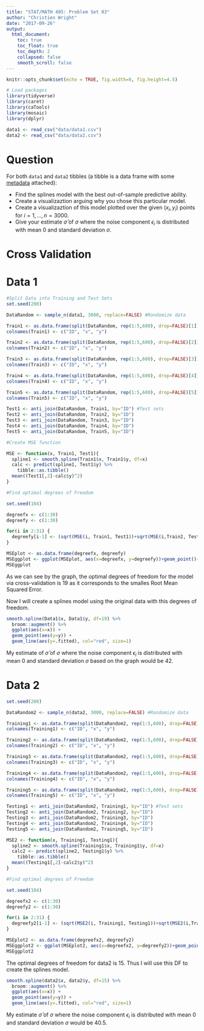 ```yaml
---
title: "STAT/MATH 495: Problem Set 03"
author: "Christien Wright"
date: "2017-09-26"
output:
  html_document:
    toc: true
    toc_float: true
    toc_depth: 2
    collapsed: false
    smooth_scroll: false
---
```


```r
knitr::opts_chunk$set(echo = TRUE, fig.width=8, fig.height=4.5)

# Load packages
library(tidyverse)
library(caret)
library(caTools)
library(mosaic)
library(dplyr)

data1 <- read_csv("data/data1.csv")
data2 <- read_csv("data/data2.csv")
```
# Question

For both `data1` and `data2` tibbles (a tibble is a data frame with some
[metadata](https://blog.rstudio.com/2016/03/24/tibble-1-0-0#tibbles-vs-data-frames) attached):

* Find the splines model with the best out-of-sample predictive ability. 
* Create a visualizaztion arguing why you chose this particular model. 
* Create a visualizaztion of this model plotted over the given $(x_i, y_i)$ points for $i=1,\ldots,n=3000$.
* Give your estimate $\widehat{\sigma}$ of $\sigma$ where the noise component $\epsilon_i$ is distributed with mean 0 and standard deviation $\sigma$. 

# Cross Validation

# Data 1

```r
#Split Data into Training and Test Sets
set.seed(200)

DataRandom <- sample_n(data1, 3000, replace=FALSE) #Randomize data

Train1 <- as.data.frame(split(DataRandom, rep(1:5,600), drop=FALSE)[1])
colnames(Train1) <- c("ID", "x", "y")

Train2 <- as.data.frame(split(DataRandom, rep(1:5,600), drop=FALSE)[2])
colnames(Train2) <- c("ID", "x", "y")

Train3 <- as.data.frame(split(DataRandom, rep(1:5,600), drop=FALSE)[3])
colnames(Train3) <- c("ID", "x", "y")

Train4 <- as.data.frame(split(DataRandom, rep(1:5,600), drop=FALSE)[4])
colnames(Train4) <- c("ID", "x", "y")

Train5 <- as.data.frame(split(DataRandom, rep(1:5,600), drop=FALSE)[5])
colnames(Train5) <- c("ID", "x", "y")

Test1 <- anti_join(DataRandom, Train1, by="ID") #Test sets
Test2 <- anti_join(DataRandom, Train2, by="ID")
Test3 <- anti_join(DataRandom, Train3, by="ID")
Test4 <- anti_join(DataRandom, Train4, by="ID")
Test5 <- anti_join(DataRandom, Train5, by="ID")
```

```r
#Create MSE function

MSE <- function(x, Train1, Test1){
  spline1 <- smooth.spline(Train1$x, Train1$y, df=x)
  calc <- predict(spline1, Test1$y) %>%
    tibble::as.tibble()
  mean((Test1[,2]-calc$y)^2)
}

#Find optimal degrees of Freedom

set.seed(104)

degreefx <- c(1:30)
degreefy <- c(1:30)

for(i in 2:31) {
  degreefy[i-1] <- (sqrt(MSE(i, Train1, Test1))+sqrt(MSE(i,Train2, Test2))+sqrt(MSE(i,Train3, Test3))+sqrt(MSE(i,Train4, Test4))+sqrt(MSE(i,Train5, Test5)))/5
}

MSEplot <- as.data.frame(degreefx, degreefy)
MSEggplot <- ggplot(MSEplot, aes(x=degreefx, y=degreefy))+geom_point()+xlab("Degrees of Freedom")+ylab("Root MSE")
MSEggplot

```
As we can see by the graph, the optimal degrees of freedom for the model via cross-validation is 19 as it corresponds to the smalles Root Mean Squared Error.

Now I will create a splines model using the original data with this degrees of freedom.

```r
smooth.spline(Data1$x, Data1$y, df=19) %>%
  broom::augment() %>% 
  ggplot(aes(x=x)) +
  geom_point(aes(y=y)) +
  geom_line(aes(y=.fitted), col="red", size=1)
```
My estimate of $\widehat{\sigma}$ of $\sigma$ where the noise component $\epsilon_i$ is distributed with mean 0 and standard deviation $\sigma$ based on the graph would be 42.

# Data 2

```r
set.seed(200)

DataRandom2 <- sample_n(data2, 3000, replace=FALSE) #Randomize data

Training1 <- as.data.frame(split(DataRandom2, rep(1:5,600), drop=FALSE)[1])
colnames(Training1) <- c("ID", "x", "y")

Training2 <- as.data.frame(split(DataRandom2, rep(1:5,600), drop=FALSE)[2])
colnames(Training2) <- c("ID", "x", "y")

Training3 <- as.data.frame(split(DataRandom2, rep(1:5,600), drop=FALSE)[3])
colnames(Training3) <- c("ID", "x", "y")

Training4 <- as.data.frame(split(DataRandom2, rep(1:5,600), drop=FALSE)[4])
colnames(Training4) <- c("ID", "x", "y")

Training5 <- as.data.frame(split(DataRandom2, rep(1:5,600), drop=FALSE)[5])
colnames(Training5) <- c("ID", "x", "y")

Testing1 <- anti_join(DataRandom2, Training1, by="ID") #Test sets
Testing2 <- anti_join(DataRandom2, Training2, by="ID")
Testing3 <- anti_join(DataRandom2, Training3, by="ID")
Testing4 <- anti_join(DataRandom2, Training4, by="ID")
Testing5 <- anti_join(DataRandom2, Training5, by="ID")

```


```r
MSE2 <- function(x, Training1, Testing1){
  spline2 <- smooth.spline(Training1$x, Training1$y, df=x)
  calc2 <- predict(spline2, Testing1$y) %>%
    tibble::as.tibble()
  mean((Testing1[,2]-calc2$y)^2)
}

#Find optimal degrees of Freedom

set.seed(104)

degreefx2 <- c(1:30)
degreefy2 <- c(1:30)

for(i in 2:31) {
  degreefy2[i-1] <- (sqrt(MSE2(i, Training1, Testing1))+sqrt(MSE2(i,Training2, Testing2))+sqrt(MSE2(i,Training3, Testing3))+sqrt(MSE2(i,Training4, Testing4))+sqrt(MSE2(i,Training5, Testing5)))/5
}

MSEplot2 <- as.data.frame(degreefx2, degreefy2)
MSEggplot2 <- ggplot(MSEplot2, aes(x=degreefx2, y=degreefy2))+geom_point()+xlab("Degrees of Freedom")+ylab("Root MSE")
MSEggplot2

```
The optimal degrees of freedom for data2 is 15. Thus I will use this DF to create the splines model.


```r
smooth.spline(data2$x, data2$y, df=15) %>%
  broom::augment() %>% 
  ggplot(aes(x=x)) +
  geom_point(aes(y=y)) +
  geom_line(aes(y=.fitted), col="red", size=1)
```

My estimate $\widehat{\sigma}$ of $\sigma$ where the noise component $\epsilon_i$ is distributed with mean 0 and standard deviation $\sigma$ would be 40.5.